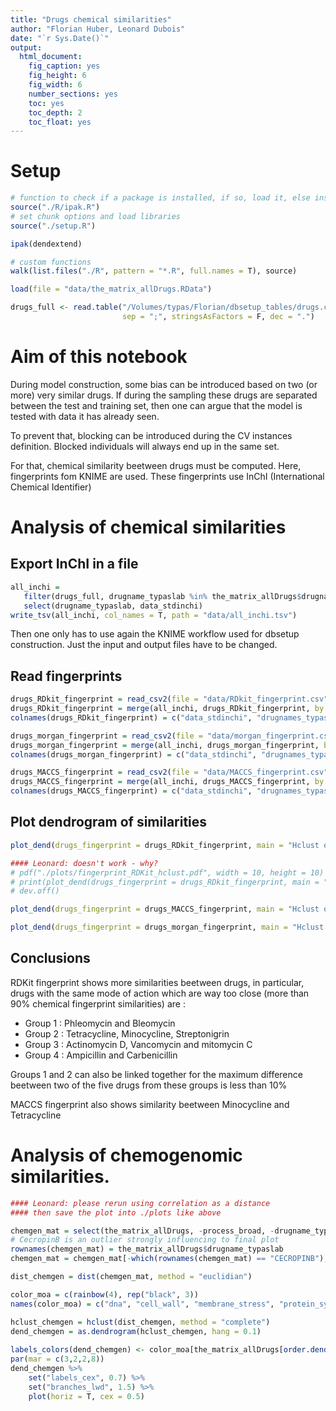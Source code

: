 ```yaml
---
title: "Drugs chemical similarities"
author: "Florian Huber, Leonard Dubois"
date: "`r Sys.Date()`"
output:
  html_document:
    fig_caption: yes
    fig_height: 6
    fig_width: 6
    number_sections: yes
    toc: yes
    toc_depth: 2
    toc_float: yes
---
```


# Setup

```r
# function to check if a package is installed, if so, load it, else install and then load it
source("./R/ipak.R")
# set chunk options and load libraries
source("./setup.R")

ipak(dendextend)

# custom functions
walk(list.files("./R", pattern = "*.R", full.names = T), source)

load(file = "data/the_matrix_allDrugs.RData")

drugs_full <- read.table("/Volumes/typas/Florian/dbsetup_tables/drugs.csv", header = T, 
                         sep = ";", stringsAsFactors = F, dec = ".")

```


# Aim of this notebook

During model construction, some bias can be introduced based on two (or more) very similar drugs. If 
during the sampling these drugs are separated between the test and training set, then one can argue 
that the model is tested with data it has already seen.

To prevent that, blocking can be introduced during the CV instances definition. Blocked individuals 
will always end up in the same set.

For that, chemical similarity beetween drugs must be computed. Here, fingerprints fom KNIME are used. 
These fingerprints use InChI (International Chemical Identifier)


# Analysis of chemical similarities

## Export InChI in a file

```r
all_inchi = 
   filter(drugs_full, drugname_typaslab %in% the_matrix_allDrugs$drugname_typaslab) %>% 
   select(drugname_typaslab, data_stdinchi)
write_tsv(all_inchi, col_names = T, path = "data/all_inchi.tsv")
```

Then one only has to use again the KNIME workflow used for dbsetup construction. Just the input and 
output files have to be changed.


## Read fingerprints

```r
drugs_RDkit_fingerprint = read_csv2(file = "data/RDkit_fingerprint.csv")
drugs_RDkit_fingerprint = merge(all_inchi, drugs_RDkit_fingerprint, by = "data_stdinchi")
colnames(drugs_RDkit_fingerprint) = c("data_stdinchi", "drugnames_typaslab", "RDkit_fingerprint")

drugs_morgan_fingerprint = read_csv2(file = "data/morgan_fingerprint.csv")
drugs_morgan_fingerprint = merge(all_inchi, drugs_morgan_fingerprint, by = "data_stdinchi")
colnames(drugs_morgan_fingerprint) = c("data_stdinchi", "drugnames_typaslab", "RDkit_fingerprint")

drugs_MACCS_fingerprint = read_csv2(file = "data/MACCS_fingerprint.csv")
drugs_MACCS_fingerprint = merge(all_inchi, drugs_MACCS_fingerprint, by = "data_stdinchi")
colnames(drugs_MACCS_fingerprint) = c("data_stdinchi", "drugnames_typaslab", "RDkit_fingerprint")
```


## Plot dendrogram of similarities

```r
plot_dend(drugs_fingerprint = drugs_RDkit_fingerprint, main = "Hclust of binary distance - RDKit fingerprint")

#### Leonard: doesn't work - why? 
# pdf("./plots/fingerprint_RDKit_hclust.pdf", width = 10, height = 10)
# print(plot_dend(drugs_fingerprint = drugs_RDkit_fingerprint, main = "Hclust of binary distance - RDKit fingerprint"))
# dev.off()
```

```r
plot_dend(drugs_fingerprint = drugs_MACCS_fingerprint, main = "Hclust of binary distance - MACCS fingerprint")
```

```r
plot_dend(drugs_fingerprint = drugs_morgan_fingerprint, main = "Hclust of binary distance - Morgan fingerprint")
```


## Conclusions

RDKit fingerprint shows more similarities beetween drugs, in particular, drugs with the same mode of 
action which are way too close (more than 90% chemical fingerprint similarities) are :

- Group 1 : Phleomycin and Bleomycin
- Group 2 : Tetracycline, Minocycline, Streptonigrin
- Group 3 : Actinomycin D, Vancomycin and mitomycin C
- Group 4 : Ampicillin and Carbenicillin

Groups 1 and 2 can also be linked together for the maximum difference beetween two of the five drugs 
from these groups is less than 10%

MACCS fingerprint also shows similarity beetween Minocycline and Tetracycline



# Analysis of chemogenomic similarities. 

```r
#### Leonard: please rerun using correlation as a distance
#### then save the plot into ./plots like above

chemgen_mat = select(the_matrix_allDrugs, -process_broad, -drugname_typaslab)
# CecropinB is an outlier strongly influencing to final plot
rownames(chemgen_mat) = the_matrix_allDrugs$drugname_typaslab
chemgen_mat = chemgen_mat[-which(rownames(chemgen_mat) == "CECROPINB"), ]

dist_chemgen = dist(chemgen_mat, method = "euclidian")

color_moa = c(rainbow(4), rep("black", 3))
names(color_moa) = c("dna", "cell_wall", "membrane_stress", "protein_synthesis", "protein_qc", "oxidative_stress", "pmf")

hclust_chemgen = hclust(dist_chemgen, method = "complete")
dend_chemgen = as.dendrogram(hclust_chemgen, hang = 0.1)
    
labels_colors(dend_chemgen) <- color_moa[the_matrix_allDrugs[order.dendrogram(dend_chemgen), "process_broad"]]
par(mar = c(3,2,2,8)) 
dend_chemgen %>%
    set("labels_cex", 0.7) %>%
    set("branches_lwd", 1.5) %>%
    plot(horiz = T, cex = 0.5)

```

